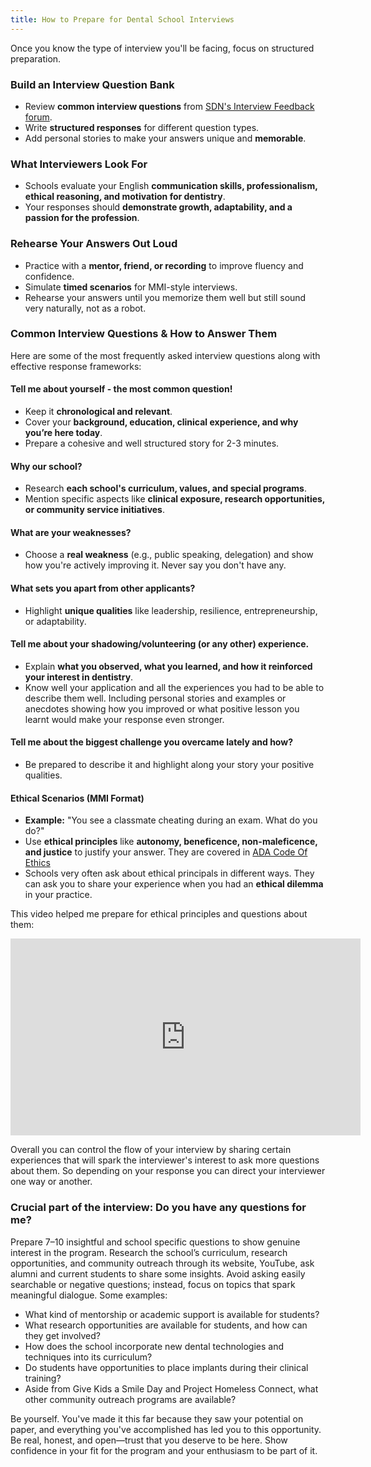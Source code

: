 ```yaml
---
title: How to Prepare for Dental School Interviews
---
```


Once you know the type of interview you'll be facing, focus on structured
preparation.

### Build an Interview Question Bank

- Review **common interview questions** from [SDN's Interview Feedback
  forum](https://www.studentdoctor.net/schools/schools/3/).
- Write **structured responses** for different question types.
- Add personal stories to make your answers unique and **memorable**.

### What Interviewers Look For

- Schools evaluate your English **communication skills, professionalism, ethical
  reasoning, and motivation for dentistry**.
- Your responses should **demonstrate growth, adaptability, and a passion for
  the profession**.

### Rehearse Your Answers Out Loud

- Practice with a **mentor, friend, or recording** to improve fluency and
  confidence.
- Simulate **timed scenarios** for MMI-style interviews.
- Rehearse your answers until you memorize them well but still sound very
  naturally, not as a robot.

### Common Interview Questions & How to Answer Them

Here are some of the most frequently asked interview questions along with
effective response frameworks:

#### Tell me about yourself - the most common question!

- Keep it **chronological and relevant**.
- Cover your **background, education, clinical experience, and why you’re here today**.
- Prepare a cohesive and well structured story for 2-3 minutes.

#### Why our school?

- Research **each school's curriculum, values, and special programs**.
- Mention specific aspects like **clinical exposure, research opportunities, or
  community service initiatives**.

#### What are your weaknesses?

- Choose a **real weakness** (e.g., public speaking, delegation) and show how
  you're actively improving it. Never say you don't have any.

#### What sets you apart from other applicants?

- Highlight **unique qualities** like leadership, resilience, entrepreneurship,
  or adaptability.

#### Tell me about your shadowing/volunteering (or any other) experience.

- Explain **what you observed, what you learned, and how it reinforced your
  interest in dentistry**.
- Know well your application and all the experiences you had to be able to
  describe them well. Including personal stories and examples or anecdotes showing
  how you improved or what positive lesson you learnt would make your response
  even stronger.

#### Tell me about the biggest challenge you overcame lately and how?

- Be prepared to describe it and highlight along your story your positive
  qualities.

#### Ethical Scenarios (MMI Format)

- **Example:** "You see a classmate cheating during an exam. What do you do?"
- Use **ethical principles** like **autonomy, beneficence, non-maleficence, and
  justice** to justify your answer. They are covered in [ADA Code Of Ethics](/files/ada-code-of-ethics.pdf)
- Schools very often ask about ethical principals in different ways. They can
  ask you to share your experience when you had an **ethical dilemma** in your
  practice.

This video helped me prepare for ethical principles and questions about them:

<iframe
  width="560"
  height="315"
  src="https://www.youtube.com/embed/lZZeM68iCyA?si=J0iYG7W31PhExImj"
  title="YouTube video player"
  frameborder="0"
  allow="accelerometer; autoplay; clipboard-write; encrypted-media; gyroscope; picture-in-picture; web-share"
  referrerpolicy="strict-origin-when-cross-origin"
  allowfullscreen
></iframe>

Overall you can control the flow of your interview by sharing certain
experiences that will spark the interviewer's interest to ask more questions
about them. So depending on your response you can direct your interviewer one
way or another.

### Crucial part of the interview: Do you have any questions for me?

Prepare 7–10 insightful and school specific questions to show genuine interest
in the program. Research the school’s curriculum, research opportunities, and
community outreach through its website, YouTube, ask alumni and current students
to share some insights. Avoid asking easily searchable or negative questions;
instead, focus on topics that spark meaningful dialogue. Some examples:

- What kind of mentorship or academic support is available for students?
- What research opportunities are available for students, and how can they get
  involved?
- How does the school incorporate new dental technologies and techniques into
  its curriculum?
- Do students have opportunities to place implants during their clinical
  training?
- Aside from Give Kids a Smile Day and Project Homeless Connect, what other
  community outreach programs are available?

Be yourself. You've made it this far because they saw your potential on paper,
and everything you've accomplished has led you to this opportunity. Be real,
honest, and open—trust that you deserve to be here. Show confidence in your fit
for the program and your enthusiasm to be part of it.
